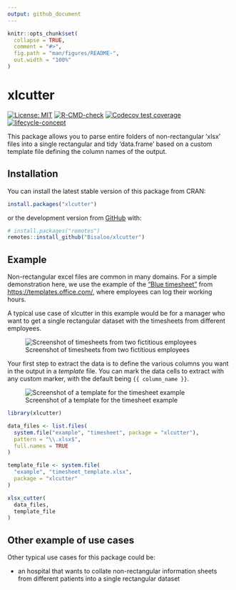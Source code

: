 ```yaml
---
output: github_document
---
```


<!-- README.md is generated from README.Rmd. Please edit that file -->

```r
knitr::opts_chunk$set(
  collapse = TRUE,
  comment = "#>",
  fig.path = "man/figures/README-",
  out.width = "100%"
)
```

# xlcutter

<!-- badges: start -->
[![License: MIT](https://img.shields.io/badge/License-MIT-yellow.svg)](https://opensource.org/licenses/MIT)
[![R-CMD-check](https://github.com/Bisaloo/xlcutter/actions/workflows/R-CMD-check.yaml/badge.svg)](https://github.com/Bisaloo/xlcutter/actions/workflows/R-CMD-check.yaml)
[![Codecov test coverage](https://codecov.io/gh/Bisaloo/xlcutter/branch/main/graph/badge.svg)](https://app.codecov.io/gh/Bisaloo/xlcutter?branch=main)
[![lifecycle-concept](https://raw.githubusercontent.com/reconverse/reconverse.github.io/master/images/badge-concept.svg)](https://www.reconverse.org/lifecycle.html#concept)
<!-- badges: end -->

This package allows you to parse entire folders of non-rectangular 'xlsx' files
into a single rectangular and tidy 'data.frame' based on a custom template file
defining the column names of the output.

## Installation

You can install the latest stable version of this package from CRAN:

``` r
install.packages("xlcutter")
```

or the development version from [GitHub](https://github.com/) with:

``` r
# install.packages("remotes")
remotes::install_github("Bisaloo/xlcutter")
```

## Example

Non-rectangular excel files are common in many domains. For a simple
demonstration here, we use the example of the ["Blue
timesheet"](https://templates.office.com/en-us/blue-timesheet-tm77799521) from
<https://templates.office.com/>, where employees can log their working hours.

A typical use case of xlcutter in this example would be for a manager who want
to get a single rectangular dataset with the timesheets from different
employees.

![Screenshot of timesheets from two fictitious employees](man/figures/screenshot_timesheets.png)

Your first step to extract the data is to define the various columns you want
in the output in a *template* file. You can mark the data cells to extract with
any custom marker, with the default being `{{ column_name }}`.

![Screenshot of a template for the timesheet example](man/figures/screenshot_template.png)

```r
library(xlcutter)

data_files <- list.files(
  system.file("example", "timesheet", package = "xlcutter"),
  pattern = "\\.xlsx$",
  full.names = TRUE
)

template_file <- system.file(
  "example", "timesheet_template.xlsx",
  package = "xlcutter"
)

xlsx_cutter(
  data_files,
  template_file
)
```

## Other example of use cases

Other typical use cases for this package could be:

- an hospital that wants to collate non-rectangular information sheets from
different patients into a single rectangular dataset
